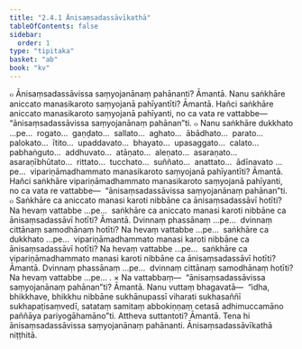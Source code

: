 ```yaml
---
title: "2.4.1 Ānisaṃsadassāvīkathā"
tableOfContents: false
sidebar:
  order: 1
type: "tipitaka"
basket: "ab"
book: "kv"
---
```



<DynamicBreadcrumb />

<Division number="547" book="kv" bookNo="32" page="294">

<Paragraph number="1852" book="kv">
๐ Ānisaṃsadassāvissa saṃyojanānaṃ pahānanti? Āmantā. Nanu saṅkhāre aniccato manasikaroto saṃyojanā pahīyantīti? Āmantā. Hañci saṅkhāre aniccato manasikaroto saṃyojanā pahīyanti, no ca vata re vattabbe—  “ānisaṃsadassāvissa saṃyojanānaṃ pahānan”ti.
</Paragraph>

<Paragraph number="1853" book="kv">
๐ Nanu saṅkhāre dukkhato …pe…  rogato…  gaṇḍato…  sallato…  aghato…  ābādhato…  parato…  palokato…  ītito…  upaddavato…  bhayato…  upasaggato…  calato…  pabhaṅguto…  addhuvato…  atāṇato…  aleṇato…  asaraṇato…  asaraṇībhūtato…  rittato…  tucchato…  suññato…  anattato…  ādīnavato …pe…  vipariṇāmadhammato manasikaroto saṃyojanā pahīyantīti? Āmantā. Hañci saṅkhāre vipariṇāmadhammato manasikaroto saṃyojanā pahīyanti, no ca vata re vattabbe—  “ānisaṃsadassāvissa saṃyojanānaṃ pahānan”ti.
</Paragraph>

<Paragraph number="1854" book="kv">
๐ Saṅkhāre ca aniccato manasi karoti nibbāne ca ānisaṃsadassāvī hotīti? Na hevaṃ vattabbe …pe…  saṅkhāre ca aniccato manasi karoti nibbāne ca ānisaṃsadassāvī hotīti? Āmantā. Dvinnaṃ phassānaṃ …pe…  dvinnaṃ cittānaṃ samodhānaṃ hotīti? Na hevaṃ vattabbe …pe…  saṅkhāre ca dukkhato …pe…  vipariṇāmadhammato manasi karoti nibbāne ca ānisaṃsadassāvī hotīti? Na hevaṃ vattabbe …pe…  saṅkhāre ca vipariṇāmadhammato manasi karoti nibbāne ca ānisaṃsadassāvī hotīti? Āmantā. Dvinnaṃ phassānaṃ …pe…  dvinnaṃ cittānaṃ samodhānaṃ hotīti? Na hevaṃ vattabbe …pe… .
</Paragraph>

</Division>
<Division number="548" book="kv" bookNo="32" page="295">

<Paragraph number="1855" book="kv">
× Na vattabbaṃ—  “ānisaṃsadassāvissa saṃyojanānaṃ pahānan”ti? Āmantā. Nanu vuttaṃ bhagavatā—  “idha, bhikkhave, bhikkhu nibbāne sukhānupassī viharati sukhasaññī sukhapaṭisaṃvedī, satataṃ samitaṃ abbokiṇṇaṃ cetasā adhimuccamāno paññāya pariyogāhamāno”ti. Attheva suttantoti? Āmantā. Tena hi ānisaṃsadassāvissa saṃyojanānaṃ pahānanti.

</Paragraph>
</Division>

<Paragraph number="1856" type="center" book="kv">
Ānisaṃsadassāvīkathā niṭṭhitā.
</Paragraph>